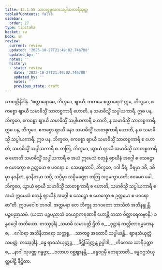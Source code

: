 ```yaml
---
title: 13.1.55 သာတစ္စမူလကသပ္ပါယကာရီသုတ္တ
tableOfContents: false
sidebar:
  order: 27
type: tipitaka
basket: su
book: sn
review:
  current: review
  updated: '2025-10-27T21:49:02.746780'
  updated_by: ''
  notes: ''
  history:
  - state: review
    date: '2025-10-27T21:49:02.746780'
    updated_by: ''
    notes: ''
    previous_state: draft
---
```



<ReviewStatus review={frontmatter.review} showDetails={true} />

<HypothesisAnnotation frontmatter={frontmatter} />

<DynamicBreadcrumb />

<Division number="716" book="sn" e="ch" v="18" p="389">

<Paragraph number="1349" book="sn">
သာဝတ္ထိနိဒါနံ. “စတ္တာရောမေ, ဘိက္ခဝေ, ဈာယီ. ကတမေ စတ္တာရော? ဣဓ, ဘိက္ခဝေ, ဧကစ္စော ဈာယီ သမာဓိသ္မိံ သာတစ္စကာရီ ဟောတိ, န သမာဓိသ္မိံ သပ္ပါယကာရီ. ဣဓ ပန, ဘိက္ခဝေ, ဧကစ္စော ဈာယီ သမာဓိသ္မိံ သပ္ပါယကာရီ ဟောတိ, န သမာဓိသ္မိံ သာတစ္စကာရီ. ဣဓ ပန, ဘိက္ခဝေ, ဧကစ္စော ဈာယီ နေဝ သမာဓိသ္မိံ သာတစ္စကာရီ ဟောတိ, န စ သမာဓိသ္မိံ သပ္ပါယကာရီ. ဣဓ ပန, ဘိက္ခဝေ, ဧကစ္စော ဈာယီ သမာဓိသ္မိံ သာတစ္စကာရီ စ ဟောတိ, သမာဓိသ္မိံ သပ္ပါယကာရီ စ. တတြ, ဘိက္ခဝေ, ယွာယံ ဈာယီ သမာဓိသ္မိံ သာတစ္စကာရီ စ ဟောတိ သမာဓိသ္မိံ သပ္ပါယကာရီ စ အယံ ဣမေသံ စတုန္နံ ဈာယီနံ အဂ္ဂေါ စ သေဋ္ဌော စ မောက္ခော စ ဥတ္တမော စ ပဝရော စ. သေယျထာပိ, ဘိက္ခဝေ, ဂဝါ ခီရံ, ခီရမှာ ဒဓိ, ဒဓိမှာ နဝနီတံ, နဝနီတမှာ သပ္ပိ, သပ္ပိမှာ သပ္ပိမဏ္ဍော တတြ အဂ္ဂမက္ခာယတိ; ဧဝမေဝ ခေါ, ဘိက္ခဝေ, ယွာယံ ဈာယီ သမာဓိသ္မိံ သာတစ္စကာရီ စ ဟောတိ, သမာဓိသ္မိံ သပ္ပါယကာရီ စ အယံ ဣမေသံ စတုန္နံ ဈာယီနံ အဂ္ဂေါ စ သေဋ္ဌော စ မောက္ခော စ ဥတ္တမော စ ပဝရော စာ”တိ. ဣဒမဝေါစ ဘဂဝါ. အတ္တမနာ တေ ဘိက္ခူ ဘဂဝတော ဘာသိတံ အဘိနန္ဒုန္တိ.

</Paragraph>
</Division>

<Paragraph number="1350" type="center" book="sn">
ပဉ္စပညာသမံ.



</Paragraph>

<Paragraph number="1351" type="center" book="sn">
(ယထာ ပဉ္စပညာသံ ဝေယျာကရဏာနိ ဟောန္တိ တထာ ဝိတ္ထာရေတဗ္ဗာနိ.)



</Paragraph>

<Paragraph number="1352" type="center" book="sn">
ခန္ဓဝဂ္ဂေါ တတိယော.



</Paragraph>

<Paragraph number="1353" type="center" book="sn">
တဿုဒ္ဒါနံ


</Paragraph>

<Paragraph number="1354" type="verses" book="sn">
_သမာဓိ သမာပတ္တိ ဌိတိ စ,_  
_ဝုဋ္ဌာနံ ကလ္လိတာရမ္မဏေန စ;_  
_ဂေါစရာ အဘိနီဟာရော သက္ကစ္စ,_  
_သာတစ္စ အထောပိ သပ္ပါယန္တိ._  


</Paragraph>

<Paragraph number="1355" type="center" book="sn">
ဈာနသံယုတ္တံ သမတ္တံ.



</Paragraph>

<Paragraph number="1356" type="center" book="sn">
တဿုဒ္ဒါနံ


</Paragraph>

<Paragraph number="1357" type="verses" book="sn">
_ခန္ဓ ရာဓသံယုတ္တဉ္စ,_  
_ဒိဋ္ဌိဩက္ကန္တ ဥပ္ပါဒါ;_  
_ကိလေသ သာရိပုတ္တာ စ,_  
_နာဂါ သုပဏ္ဏ ဂန္ဓဗ္ဗာ;_  
_ဝလာဟ ဝစ္ဆဈာနန္တိ,_  
_ခန္ဓဝဂ္ဂမှိ တေရသာတိ._  


</Paragraph>

<Paragraph number="1358" type="center" book="sn">
ခန္ဓဝဂ္ဂသံယုတ္တပါဠိ နိဋ္ဌိတာ.
</Paragraph>